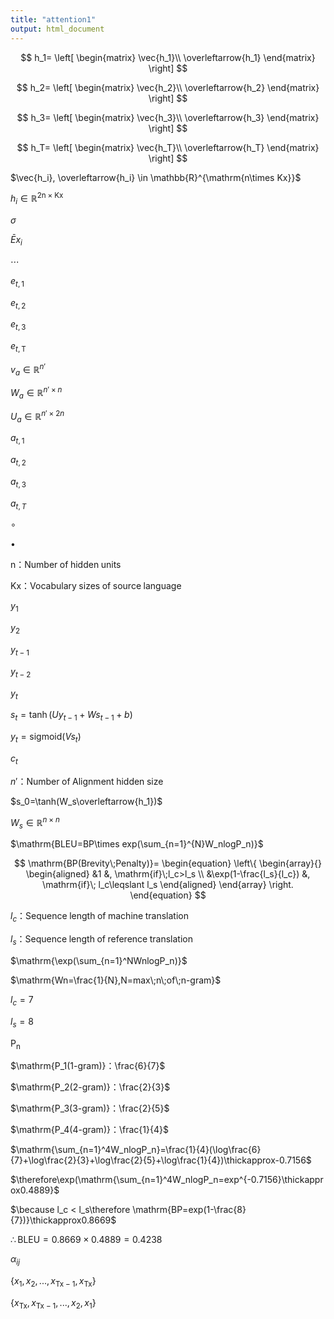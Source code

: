 ```yaml
---
title: "attention1"
output: html_document
---
```


$$
h_1=
\left[
\begin{matrix}
  \vec{h_1}\\
  \overleftarrow{h_1}
\end{matrix}
\right]
$$

$$
h_2=
\left[
\begin{matrix}
  \vec{h_2}\\
  \overleftarrow{h_2}
\end{matrix}
\right]
$$

$$
h_3=
\left[
\begin{matrix}
  \vec{h_3}\\
  \overleftarrow{h_3}
\end{matrix}
\right]
$$

$$
h_T=
\left[
\begin{matrix}
  \vec{h_T}\\
  \overleftarrow{h_T}
\end{matrix}
\right]
$$

$\vec{h_i}, \overleftarrow{h_i} \in \mathbb{R}^{\mathrm{n\times Kx}}$

$h_i \in \mathbb{R}^{\mathrm{2n\times Kx}}$

$\sigma$

$\bar{E}x_i$

$\cdots$

$e_{t,1}$

$e_{t,2}$

$e_{t,3}$

$e_{t,\mathrm{T}}$

$v_a\in \mathbb{R}^{n'}$

$W_a\in \mathbb{R}^{n'\times n}$

$U_a\in \mathbb{R}^{n'\times 2n}$

$a_{t,1}$

$a_{t,2}$

$a_{t,3}$

$a_{t,T}$

$\circ$

$\bullet$

$\mathrm{n}：\mathrm{Number\;of\;hidden\;units}$

$\mathrm{Kx}：\mathrm{Vocabulary\;sizes\;of\;source\;language}$

$y_1$

$y_2$

$y_{t-1}$

$y_{t-2}$

$y_{t}$

$s_t=\tanh(Uy_{t-1}+Ws_{t-1}+b)$

$y_t=\mathrm{sigmoid}(Vs_t)$

$c_t$

$n'：\mathrm{Number\;of\;Alignment\;hidden\;size}$

$s_0=\tanh(W_s\overleftarrow{h_1})$

$W_s\in \mathbb{R}^{n\times n}$

$\mathrm{BLEU=BP\times exp(\sum_{n=1}^{N}W_nlogP_n)}$

$$
\mathrm{BP(Brevity\;Penalty)}=
\begin{equation}
\left\{
\begin{array}{}
\begin{aligned}
&1 &, \mathrm{if}\;l_c>l_s \\
&\exp(1-\frac{l_s}{l_c}) &, \mathrm{if}\; l_c\leqslant l_s
\end{aligned}
\end{array}
\right.
\end{equation}
$$

$l_c：\mathrm{Sequence\;length\;of\;machine\;translation}$

$l_s：\mathrm{Sequence\;length\;of\;reference\;translation}$

$\mathrm{\exp(\sum_{n=1}^NWnlogP_n)}$

$\mathrm{Wn=\frac{1}{N},N=max\;n\;of\;n-gram}$

$l_c=7$

$l_s=8$

$\mathrm{P_n}$

$\mathrm{P_1(1-gram)}：\frac{6}{7}$

$\mathrm{P_2(2-gram)}：\frac{2}{3}$

$\mathrm{P_3(3-gram)}：\frac{2}{5}$

$\mathrm{P_4(4-gram)}：\frac{1}{4}$

$\mathrm{\sum_{n=1}^4W_nlogP_n}=\frac{1}{4}(\log\frac{6}{7}+\log\frac{2}{3}+\log\frac{2}{5}+\log\frac{1}{4})\thickapprox-0.7156$

$\therefore\exp(\mathrm{\sum_{n=1}^4W_nlogP_n=exp^{-0.7156}\thickapprox0.4889}$

$\because l_c < l_s\therefore \mathrm{BP=exp(1-\frac{8}{7})}\thickapprox0.8669$

$\therefore \mathrm{BLEU=0.8669\times0.4889}=0.4238$

$\alpha_{ij}$

$\{x_1,x_2,...,x_{\mathrm{Tx-1}},x_{\mathrm{Tx}}\}$

$\{x_{\mathrm{Tx}},x_{\mathrm{Tx-1}},...,x_2,x_1\}$










